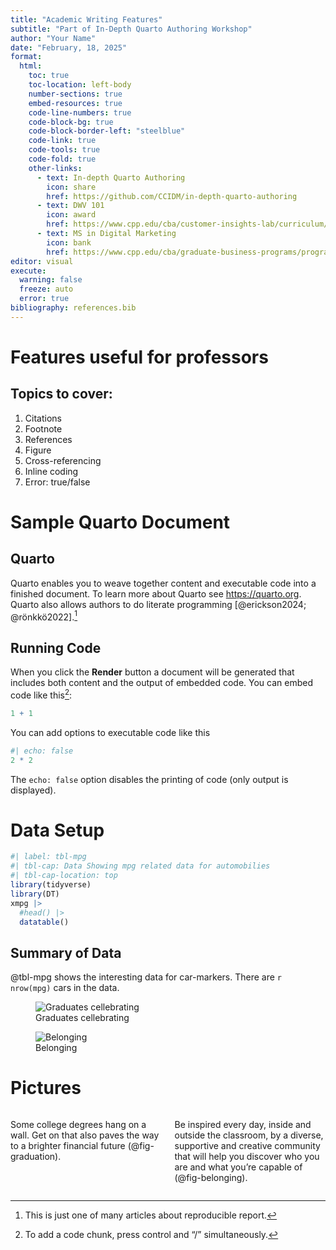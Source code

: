 ```yaml
---
title: "Academic Writing Features"
subtitle: "Part of In-Depth Quarto Authoring Workshop"
author: "Your Name"
date: "February, 18, 2025"
format: 
  html:
    toc: true
    toc-location: left-body
    number-sections: true
    embed-resources: true
    code-line-numbers: true
    code-block-bg: true
    code-block-border-left: "steelblue"
    code-link: true
    code-tools: true
    code-fold: true
    other-links: 
      - text: In-depth Quarto Authoring
        icon: share
        href: https://github.com/CCIDM/in-depth-quarto-authoring
      - text: DWV 101
        icon: award
        href: https://www.cpp.edu/cba/customer-insights-lab/curriculum/certificate/dwv/index.shtml
      - text: MS in Digital Marketing
        icon: bank
        href: https://www.cpp.edu/cba/graduate-business-programs/programs/master-degree-in-digital-marketing-and-marketing-analytics.shtml
editor: visual
execute: 
  warning: false
  freeze: auto
  error: true
bibliography: references.bib
---
```


# Features useful for professors

## Topics to cover:

1.  Citations
2.  Footnote
3.  References
4.  Figure
5.  Cross-referencing
6.  Inline coding
7.  Error: true/false

# Sample Quarto Document

## Quarto

Quarto enables you to weave together content and executable code into a finished document. To learn more about Quarto see <https://quarto.org>. Quarto also allows authors to do literate programming [@erickson2024; @rönkkö2022].[^1]

[^1]: This is just one of many articles about reproducible report.

## Running Code

When you click the **Render** button a document will be generated that includes both content and the output of embedded code. You can embed code like this[^2]:

[^2]: To add a code chunk, press control and "/" simultaneously.

```r
1 + 1
```

You can add options to executable code like this

```r
#| echo: false
2 * 2
```

The `echo: false` option disables the printing of code (only output is displayed).

# Data Setup

```r
#| label: tbl-mpg
#| tbl-cap: Data Showing mpg related data for automobilies
#| tbl-cap-location: top
library(tidyverse)
library(DT)
xmpg |> 
  #head() |> 
  datatable()
```

::: callout-tip
## Summary of Data

@tbl-mpg shows the interesting data for car-markers. There are `r nrow(mpg)` cars in the data.
:::

::: {layout-ncol="2"}
![Graduates cellebrating](images/24ag-grad_91.jpg){#fig-graduation fig-alt="People celebrating around the graduate"}

![Belonging](images/jayvion-campbell-and-friends.jpg){#fig-belonging fig-alt="a group of students standing"}
:::

# Pictures

::::: columns
::: {.column width="50%"}
Some college degrees hang on a wall. Get on that also paves the way to a brighter financial future (@fig-graduation).
:::

::: {.column width="50%"}
Be inspired every day, inside and outside the classroom, by a diverse, supportive and creative community that will help you discover who you are and what you're capable of (@fig-belonging).
:::
:::::
